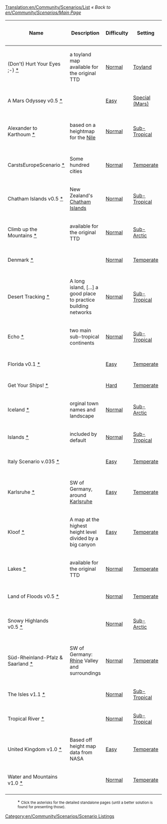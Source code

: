 [[Translation:en/Community/Scenarios/List]]
''« Back to [[en/Community/Scenarios/Main Page]]''

{|
|-
!Name
!Description
!Difficulty
!Setting
!Size
!Relief
!Towns
!Industries
!Real World
!OpenTTD version
!Author

|-
|(Don't) Hurt Your Eyes ;-)&nbsp;[[en/Community/Scenarios/(Don't) Hurt Your Eyes ;-)|*]]
|a toyland map available for the original TTD
|[[en/Community/Scenarios/Difficulty/Normal|Normal]]
|[[en/Community/Scenarios/Climate/Toyland|Toyland]]
|[[en/Community/Scenarios/Size/256x256|256x256]]
|[[en/Community/Scenarios/Relief/Flat|Flat]]
|Normal
|[[en/Community/Scenarios/Industry Density/Normal|Normal]]
|No
|any
|Sleepie

|-
|A Mars Odyssey v0.5&nbsp;[[en/Community/Scenarios/A Mars Odyssey|*]]
|
|[[en/Community/Scenarios/Difficulty/Easy|Easy]]
|[[en/Community/Scenarios/Climate/Special|Special (Mars)]]
|[[en/Community/Scenarios/Size/256x256|256x256]]
|[[en/Community/Scenarios/Relief/Flat|Flat]]
|Normal
|[[en/Community/Scenarios/Industry Density/Normal|Normal]]
|No
|0.5.0+
|Ominus

|-
|Alexander to Karthoum&nbsp;[[en/Community/Scenarios/Alexander to Karthoum|*]]
|based on a heightmap for the [http://en.wikipedia.org/wiki/Nile Nile]
|[[en/Community/Scenarios/Difficulty/Normal|Normal]]
|[[en/Community/Scenarios/Climate/Sub-Tropical|Sub-Tropical]]
|[[en/Community/Scenarios/Size/512x2048|512x2048]]
|[[en/Community/Scenarios/Relief/Flat|Flat]]
|Normal
|[[en/Community/Scenarios/Industry Density/Normal|Normal]]
|[[en/Community/Scenarios/Real World|The Nile from the delta to Karthoum]]
|0.5.0+
|thebrightside

|-
|CarstsEuropeScenario&nbsp;[[en/Community/Scenarios/Europe|*]]
|Some hundred cities
|[[en/Community/Scenarios/Difficulty/Normal|Normal]]
|[[en/Community/Scenarios/Climate/Temperate|Temperate]]
|[[en/Community/Scenarios/Size/2048x2048|2048x2048]]
|[[en/Community/Scenarios/Mixed Relief Scenarios|Mixed]]
|High
|[[en/Community/Scenarios/Industry Density/High|High]]
|[[en/Community/Scenarios/Real World|Europe]]
|0.5.1 RC2
|CARST

|-
|Chatham Islands v0.5&nbsp;[[en/Community/Scenarios/Chatham Islands|*]]
|New Zealand's [http://en.wikipedia.org/wiki/Chatham_Islands Chatham Islands]
|[[en/Community/Scenarios/Difficulty/Normal|Normal]]
|[[en/Community/Scenarios/Climate/Sub-Tropical|Sub-Tropical]]
|[[en/Community/Scenarios/Size/1024x1024|1024x1024]]
|[[en/Community/Scenarios/Relief/Hilly|Hilly]]
|High
|[[en/Community/Scenarios/Industry Density/High|High]]
|[[en/Community/Scenarios/Real World|Chatham Islands (Terrain only)]]
|0.5.0+
|Ominus

|-
|Climb up the Mountains&nbsp;[[en/Community/Scenarios/Climb up the Mountains|*]]
|available for the original TTD
|[[en/Community/Scenarios/Difficulty/Normal|Normal]]
|[[en/Community/Scenarios/Climate/Sub-Arctic|Sub-Arctic]]
|[[en/Community/Scenarios/Size/256x256|256x256]]
|[[en/Community/Scenarios/Mixed Relief Scenarios|Mixed]]
|Normal
|[[en/Community/Scenarios/Industry Density/Normal|Normal]]
|No
|any
|Sleepie

|-
|Denmark&nbsp;[[en/Community/Scenarios/Denmark|*]]
|
|[[en/Community/Scenarios/Difficulty/Normal|Normal]]
|[[en/Community/Scenarios/Climate/Temperate|Temperate]]
|[[en/Community/Scenarios/Size/1024x1024|1024x1024]]
|[[en/Community/Scenarios/Relief/Flat|Flat]]
|High
|[[en/Community/Scenarios/Industry Density/Normal|Normal]]
|[[en/Community/Scenarios/Real World|Denmark]]
|0.5.1-RC2
|Kristian Rasmussen

|-
|Desert Tracking&nbsp;[[en/Community/Scenarios/Desert Tracking|*]]
|A long island, [...] a good place to practice building networks
|[[en/Community/Scenarios/Difficulty/Normal|Normal]]
|[[en/Community/Scenarios/Climate/Sub-Tropical|Sub-Tropical]]
|[[en/Community/Scenarios/Size/256x512|256x512]]
|[[en/Community/Scenarios/Mixed Relief Scenarios|Mixed]]
|Low:&nbsp;11
|[[en/Community/Scenarios/Industry Density/Normal|Normal]]
|No
|r10026
|Deep Blue

|-
|Echo&nbsp;[[en/Community/Scenarios/Echo|*]]
|two main sub-tropical continents
|[[en/Community/Scenarios/Difficulty/Normal|Normal]]
|[[en/Community/Scenarios/Climate/Sub-Tropical|Sub-Tropical]]
|[[en/Community/Scenarios/Size/256x256|256x256]]
|[[en/Community/Scenarios/Relief/Hilly|Hilly]]
|Normal
|[[en/Community/Scenarios/Industry Density/Low|Low]]
|No
|0.4.5+
|S. Morris (Jungle)

|-
|Florida v0.1&nbsp;[[en/Community/Scenarios/Florida|*]]
|
|[[en/Community/Scenarios/Difficulty/Easy|Easy]]
|[[en/Community/Scenarios/Climate/Temperate|Temperate]]
|[[en/Community/Scenarios/Size/512x512|512x512]]
|[[en/Community/Scenarios/Relief/Very Flat|Very Flat]]
|High
|[[en/Community/Scenarios/Industry Density/Normal|Normal]]
|[[en/Community/Scenarios/Real World|Florida]]
|0.5.0
|James Kirk aka Carskick

|-
|Get Your Ships!&nbsp;[[en/Community/Scenarios/Get Your Ships|*]]
|
|[[en/Community/Scenarios/Difficulty/Hard|Hard]]
|[[en/Community/Scenarios/Climate/Temperate|Temperate]]
|[[en/Community/Scenarios/Size/128x512|512x128]]
|[[en/Community/Scenarios/Mixed Relief Scenarios|Mixed]]
|Low
|[[en/Community/Scenarios/Industry Density/Low|Low]]
|No
|0.5.0
|ZxBiohazardZx

|-
|Iceland&nbsp;[[en/Community/Scenarios/Iceland|*]]
|orginal town names and landscape
|[[en/Community/Scenarios/Difficulty/Normal|Normal]]
|[[en/Community/Scenarios/Climate/Sub-Arctic|Sub-Arctic]]
|[[en/Community/Scenarios/Size/512x512|512x512]]
|[[en/Community/Scenarios/Relief/Hilly|Hilly]]
|Low
|[[en/Community/Scenarios/Industry Density/Low|Low]]
|[[en/Community/Scenarios/Real World|Iceland]]
|0.5.0
|Knartz

|-
|Islands&nbsp;[[en/Community/Scenarios/Islands|*]]
|included by default
|[[en/Community/Scenarios/Difficulty/Normal|Normal]]
|[[en/Community/Scenarios/Climate/Sub-Tropical|Sub-Tropical]]
|[[en/Community/Scenarios/Size/128x128|128x128]]
|[[en/Community/Scenarios/Relief/Hilly|Hilly]]
|Normal
|[[en/Community/Scenarios/Industry Density/Normal|Normal]]
|No
|0.4.5+
|Zimri

|-
|Italy Scenario v.035&nbsp;[[en/Community/Scenarios/Italy|*]]
|
|[[en/Community/Scenarios/Difficulty/Easy|Easy]]
|[[en/Community/Scenarios/Climate/Temperate|Temperate]]
|[[en/Community/Scenarios/Size/2048x2048|2048x2048]]
|[[en/Community/Scenarios/Mixed Relief Scenarios|Mixed]]
|High
|[[en/Community/Scenarios/Industry Density/High|High]]
|[[en/Community/Scenarios/Real World|Italy]]
|0.5.0 RC4
|Mikima

|-
|Karlsruhe&nbsp;[[en/Karlsruhe|*]]
|SW of Germany, around [http://en.wikipedia.org/wiki/Karlsruhe Karlsruhe]
|[[en/Community/Scenarios/Difficulty/Easy|Easy]]
|[[en/Community/Scenarios/Climate/Temperate|Temperate]]
|[[en/Community/Scenarios/Size/512x512|512x512]]
|[[en/Community/Scenarios/Mixed Relief Scenarios|Mixed]]
|Unknown (66)
|[[en/Community/Scenarios/Industry Density/Normal|Normal]]
|[[en/Community/Scenarios/Real World|Karlsruhe, Germany]]
|0.5.2
|Fry3k

|-
|Kloof&nbsp;[[en/Community/Scenarios/Kloof|*]]
|A map at the highest height level divided by a big canyon
|[[en/Community/Scenarios/Difficulty/Easy|Easy]]
|[[en/Community/Scenarios/Climate/Temperate|Temperate]]
|[[en/Community/Scenarios/Size/512x512|512x512]]
|[[en/Community/Scenarios/Mixed Relief Scenarios|Mixed]]
|High
|[[en/Community/Scenarios/Industry Density/Normal|Normal]]
|No
|0.5.0+
|thebrightside

|-
|Lakes&nbsp;[[en/Community/Scenarios/Lakes|*]]
|available for the original TTD
|[[en/Community/Scenarios/Difficulty/Normal|Normal]]
|[[en/Community/Scenarios/Climate/Temperate|Temperate]]
|[[en/Community/Scenarios/Size/256x256|256x256]]
|[[en/Community/Scenarios/Mixed Relief Scenarios|Mixed]]
|Normal
|[[en/Community/Scenarios/Industry Density/High|High]]
|No
|any
|Sleepie

|-
|Land of Floods v0.5&nbsp;[[en/Community/Scenarios/Land of Floods|*]]
|
|[[en/Community/Scenarios/Difficulty/Normal|Normal]]
|[[en/Community/Scenarios/Climate/Temperate|Temperate]]
|[[en/Community/Scenarios/Size/256x256|256x256]]
|[[en/Community/Scenarios/Relief/Very Flat|Very Flat]]
|Normal
|[[en/Community/Scenarios/Industry Density/Normal|Normal]]
|No
|0.5.0+
|Ominus

|-
|Snowy Highlands v0.5&nbsp;[[en/Community/Scenarios/Snowy Highlands|*]]
|
|[[en/Community/Scenarios/Difficulty/Normal|Normal]]
|[[en/Community/Scenarios/Climate/Sub-Arctic|Sub-Arctic]]
|[[en/Community/Scenarios/Size/2048x2048|2048x2048]]
|[[en/Community/Scenarios/Relief/Hilly|Hilly]]
|Normal
|[[en/Community/Scenarios/Industry Density/Normal|Normal]]
|No
|0.5.0 RC 5 or newer
|Sleepie

|-
|Süd-Rheinland-Pfalz & Saarland&nbsp;[[en/Süd-Rheinland-Pfalz & Saarland|*]]
|SW of Germany: [http://en.wikipedia.org/wiki/Rhine Rhine] Valley and surroundings
|[[en/Community/Scenarios/Difficulty/Normal|Normal]]
|[[en/Community/Scenarios/Climate/Temperate|Temperate]]
|[[en/Community/Scenarios/Size/1024x2048|2048x1024]]
|[[en/Community/Scenarios/Mixed Relief Scenarios|Mixed]]
|Unknown (137)
|[[en/Community/Scenarios/Industry Density/Normal|Normal]]
|[[en/Community/Scenarios/Real World|Germany]]
|0.5.2
|Fry3k

|-
|The Isles v1.1&nbsp;[[en/Community/Scenarios/The Isles|*]]
|
|[[en/Community/Scenarios/Difficulty/Normal|Normal]]
|[[en/Community/Scenarios/Climate/Sub-Tropical|Sub-Tropical]]
|[[en/Community/Scenarios/Size/1024x1024|1024x1024]]
|[[en/Community/Scenarios/Relief/Flat|Flat]]
|High
|[[en/Community/Scenarios/Industry Density/Normal|Normal]]
|No
|0.4.8+
|thebrightside

|-
|Tropical River&nbsp;[[en/Community/Scenarios/Tropical River|*]]
|
|[[en/Community/Scenarios/Difficulty/Normal|Normal]]
|[[en/Community/Scenarios/Climate/Sub-Tropical|Sub-Tropical]]
|[[en/Community/Scenarios/Size/128x1024|1024x128]]
|[[en/Community/Scenarios/Relief/Very Flat|Very Flat]]
|Normal
|[[en/Community/Scenarios/Industry Density/Normal|Normal]]
|No
|0.4.8+
|Viole Falushe

|-
|United Kingdom v1.0&nbsp;[[en/Community/Scenarios/United Kingdom|*]]
|Based off height map data from NASA
|[[en/Community/Scenarios/Difficulty/Easy|Easy]]
|[[en/Community/Scenarios/Climate/Temperate|Temperate]]
|[[en/Community/Scenarios/Size/2048x2048|2048x2048]]
|[[en/Community/Scenarios/Mixed Relief Scenarios|Mixed]]
|Normal
|[[en/Community/Scenarios/Industry Density/High|High]]
|[[en/Community/Scenarios/Real World|United Kingdom]]
|0.5.0
|JonScaife

|-
|Water and Mountains v1.0&nbsp;[[en/Community/Scenarios/Water and Mountains|*]]
|
|[[en/Community/Scenarios/Difficulty/Normal|Normal]]
|[[en/Community/Scenarios/Climate/Temperate|Temperate]]
|[[en/Community/Scenarios/Size/512x512|512x512]]
|[[en/Community/Scenarios/Relief/Hilly|Hilly]]
|Low
|[[en/Community/Scenarios/Industry Density/Low|Low]]
|No
|Nightly r8148+
|Sleepie

|-
|}

: * <small>Click the asterisks for the detailed standalone pages (until a better solution is found for presenting those).</small>

[[Category:en/Community/Scenarios/Scenario Listings]]